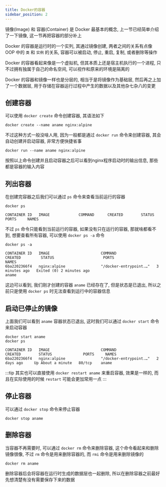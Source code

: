 ```yaml
---
title: Docker的容器
sidebar_position: 2
---
```


镜像(Image) 和 容器(Container) 是 Docker 最基本的概念, 上一节已经简单介绍了一下镜像, 这一节再把容器的部分补上

Docker 的容器是运行时的一个实列, 其通过镜像创建, 两者之间的关系有点像 OOP 中的 `类` 和 `实例` 的关系, 容器可以被启动, 停止, 重启, 复制, 或者删除等操作

Docker 的容器看起来像是一个虚拟机, 但其本质上还是宿主机执行的一个进程, 只不过拥有独属于自己的命名空间, 可以视作和原来的环境是隔离的

Docker 的容器和镜像一样也是分层的, 相当于是将镜像作为基础层, 然后再之上加了一个数据层, 用于存储在容器运行过程中产生的数据以及其他杂七杂八的变更

## 创建容器

可以使用 `docker create` 命令创建容器, 其语法如下

```shell
docker create --name aname nginx:alpine
```

不过这种方式一般没啥人用, 因为一般都是通过 `docker run` 命令来创建容器, 其会自动创建并启动容器, 非常方便快捷省事

```shell
docker run --name aname nginx:alpine
```

按照以上命令创建并且启动容器之后可以看到nginx程序启动时的输出信息, 那些都是容器的输入内容

## 列出容器

在创建完容器之后我们可以通过 `ps` 命令来查看当前运行的容器

```shell
docker ps
```

```shell
CONTAINER ID   IMAGE             COMMAND      CREATED        STATUS      PORTS     NAMES
```

不过 `ps` 命令只能看到当前运行的容器, 如果没有只在运行的容器, 那就啥都看不到, 想要查看所有容器, 可以使用 `docker ps -a` 命令

```shell
docker ps -a
```

```shell
CONTAINER ID   IMAGE                       COMMAND                   CREATED         STATUS                      PORTS                    NAMES
6ba2202366f4   nginx:alpine                "/docker-entrypoint.…"   3 minutes ago   Exited (0) 2 minutes ago                             aname
```

这边可以看到, 我们刚才创建的容器 `aname` 已经存在了, 但是状态是已退出, 所以之前只是使用 `docker ps` 时无法查看到运行中的容器信息

## 启动已停止的镜像

上面我们可以看到 `aname` 容器状态已退出, 这时我们可以通过 `docker start` 命令来启动容器

```shell
docker start aname
docker ps
```

```shell
CONTAINER ID   IMAGE                       COMMAND                   CREATED        STATUS              PORTS     NAMES
6ba2202366f4   nginx:alpine                "/docker-entrypoint.…"   2 days ago     Up About a minute   80/tcp    aname
```

:::tip
其实也可以直接使用 `docker restart aname` 来重启容器, 效果是一样的, 而且在实际使用的时候 `restart` 可能会更加常用一点
:::

## 停止容器

可以通过 `docker stop` 命令来停止容器

```shell
docker stop aname
```

## 删除容器

当容器不再需要时, 可以通过 `docker rm` 命令来删除容器, 这个命令看起来和删除镜像很像, 不过 `rm` 命令是用来删除容器的, 而 `rmi` 命令是用来删除镜像的

```shell
docker rm aname
```

删除容器后会将容器在运行时生成的数据层也一起删除, 所以在删除容器之前最好先想清楚有没有需要保存下来的数据

